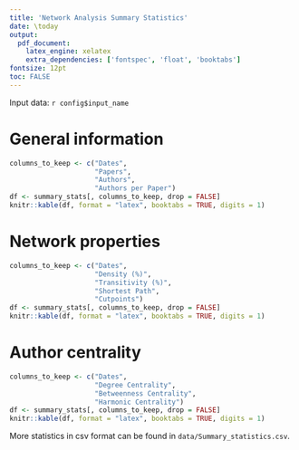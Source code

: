 ```yaml
---
title: 'Network Analysis Summary Statistics'
date: \today
output:
  pdf_document:
    latex_engine: xelatex
    extra_dependencies: ['fontspec', 'float', 'booktabs']
fontsize: 12pt
toc: FALSE
---
```


Input data: `r config$input_name`

# General information
```r
columns_to_keep <- c("Dates",
                     "Papers",
                     "Authors",
                     "Authors per Paper")
df <- summary_stats[, columns_to_keep, drop = FALSE]
knitr::kable(df, format = "latex", booktabs = TRUE, digits = 1)
```

# Network properties
```r
columns_to_keep <- c("Dates",
                     "Density (%)",
                     "Transitivity (%)",
                     "Shortest Path",
                     "Cutpoints")
df <- summary_stats[, columns_to_keep, drop = FALSE]
knitr::kable(df, format = "latex", booktabs = TRUE, digits = 1)
```

# Author centrality
```r
columns_to_keep <- c("Dates",
                     "Degree Centrality",
                     "Betweenness Centrality",
                     "Harmonic Centrality")
df <- summary_stats[, columns_to_keep, drop = FALSE]
knitr::kable(df, format = "latex", booktabs = TRUE, digits = 1)
```

More statistics in csv format can be found in `data/Summary_statistics.csv`.